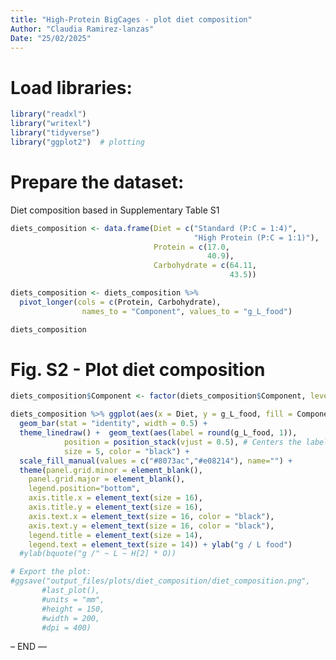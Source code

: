 ```yaml
---
title: "High-Protein BigCages - plot diet composition"
Author: "Claudia Ramirez-lanzas"
Date: "25/02/2025"
---
```


# Load libraries:
```r
library("readxl") 
library("writexl") 
library("tidyverse") 
library("ggplot2")  # plotting
```

# Prepare the dataset:
Diet composition based in Supplementary Table S1 
```r
diets_composition <- data.frame(Diet = c("Standard (P:C = 1:4)",
                                         "High Protein (P:C = 1:1)"),
                                Protein = c(17.0,
                                            40.9),
                                Carbohydrate = c(64.11,
                                                 43.5))

diets_composition <- diets_composition %>%
  pivot_longer(cols = c(Protein, Carbohydrate),
                names_to = "Component", values_to = "g_L_food")

diets_composition

```
# Fig. S2 - Plot diet composition
```r
diets_composition$Component <- factor(diets_composition$Component, levels = c("Protein", "Carbohydrate"))

diets_composition %>% ggplot(aes(x = Diet, y = g_L_food, fill = Component)) +
  geom_bar(stat = "identity", width = 0.5) + 
  theme_linedraw() +  geom_text(aes(label = round(g_L_food, 1)), 
            position = position_stack(vjust = 0.5), # Centers the label in the bar
            size = 5, color = "black") +
  scale_fill_manual(values = c("#8073ac","#e08214"), name="") +
  theme(panel.grid.minor = element_blank(),
    panel.grid.major = element_blank(),
    legend.position="bottom",
    axis.title.x = element_text(size = 16),
    axis.title.y = element_text(size = 16),
    axis.text.x = element_text(size = 16, color = "black"),
    axis.text.y = element_text(size = 16, color = "black"),
    legend.title = element_text(size = 14),
    legend.text = element_text(size = 14)) + ylab("g / L food")
  #ylab(bquote("g /" ~ L ~ H[2] * O)) 

# Export the plot:
#ggsave("output_files/plots/diet_composition/diet_composition.png",
       #last_plot(),
       #units = "mm",
       #height = 150,
       #width = 200,
       #dpi = 400)

```

-- END ---
